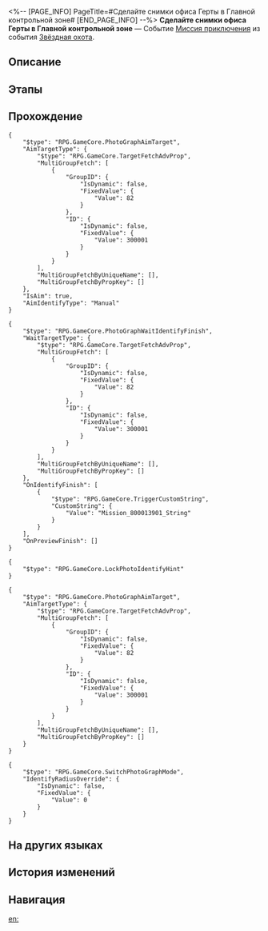<%-- [PAGE_INFO]
PageTitle=#Сделайте снимки офиса Герты в Главной контрольной зоне#
[END_PAGE_INFO] --%>
{{Дополнить|Диалоги.}}
{{Миссия Инфобокс
|id              = 8000139
|Название        = 
|Изображение     = Миссия Сделайте снимки офиса Герты в Главной контрольной зоне.png
|Тип             = Миссия приключения
|Событие         = Звёздная охота
|Глава           = 
|Условия         = Завершена [[Миссия компаньона]] «[[Дух Панклорда]]»
|Персонажи       = Первопроходец
|СтартЛокация    = [[Космическая станция «Герта»]] — [[Главная контрольная зона]]
|Мир             = Космическая станция «Герта»
|Предыдущая      = 
|Следующая       = 
|Награды         = 
}}
'''Сделайте снимки офиса Герты в Главной контрольной зоне''' — Событие [[Миссия приключения]] из события [[Звёздная охота]].

==Описание==
{{Описание|<!--официальное описание из Перекрёстка судеб-->}}

==Этапы==


==Прохождение==
{{Дополнить}}
<pre>{
	"$type": "RPG.GameCore.PhotoGraphAimTarget",
	"AimTargetType": {
		"$type": "RPG.GameCore.TargetFetchAdvProp",
		"MultiGroupFetch": [
			{
				"GroupID": {
					"IsDynamic": false,
					"FixedValue": {
						"Value": 82
					}
				},
				"ID": {
					"IsDynamic": false,
					"FixedValue": {
						"Value": 300001
					}
				}
			}
		],
		"MultiGroupFetchByUniqueName": [],
		"MultiGroupFetchByPropKey": []
	},
	"IsAim": true,
	"AimIdentifyType": "Manual"
}</pre>
<pre>{
	"$type": "RPG.GameCore.PhotoGraphWaitIdentifyFinish",
	"WaitTargetType": {
		"$type": "RPG.GameCore.TargetFetchAdvProp",
		"MultiGroupFetch": [
			{
				"GroupID": {
					"IsDynamic": false,
					"FixedValue": {
						"Value": 82
					}
				},
				"ID": {
					"IsDynamic": false,
					"FixedValue": {
						"Value": 300001
					}
				}
			}
		],
		"MultiGroupFetchByUniqueName": [],
		"MultiGroupFetchByPropKey": []
	},
	"OnIdentifyFinish": [
		{
			"$type": "RPG.GameCore.TriggerCustomString",
			"CustomString": {
				"Value": "Mission_800013901_String"
			}
		}
	],
	"OnPreviewFinish": []
}</pre>
<pre>{
	"$type": "RPG.GameCore.LockPhotoIdentifyHint"
}</pre>
<pre>{
	"$type": "RPG.GameCore.PhotoGraphAimTarget",
	"AimTargetType": {
		"$type": "RPG.GameCore.TargetFetchAdvProp",
		"MultiGroupFetch": [
			{
				"GroupID": {
					"IsDynamic": false,
					"FixedValue": {
						"Value": 82
					}
				},
				"ID": {
					"IsDynamic": false,
					"FixedValue": {
						"Value": 300001
					}
				}
			}
		],
		"MultiGroupFetchByUniqueName": [],
		"MultiGroupFetchByPropKey": []
	}
}</pre>
<pre>{
	"$type": "RPG.GameCore.SwitchPhotoGraphMode",
	"IdentifyRadiusOverride": {
		"IsDynamic": false,
		"FixedValue": {
			"Value": 0
		}
	}
}</pre>
:<!--0.6-second delay-->
{{Диалог Конец}}

==На других языках==
{{На других языках
|en   = Take a picture of Herta's Office in the master control zone
|zhs  = 在主控舱段拍摄「黑塔办公室」的照片
|zht  = 在主控艙段拍攝「黑塔辦公室」的照片
|ja   = 主制御部分で「ヘルタのオフィス」の写真を撮る
|ko   = 메인 컨트롤 캐빈에서 「헤르타 사무실」 사진 촬영
|es   = Haz una foto de la oficina de Herta en la zona de mando principal
|fr   = Prendre le Bureau de Herta en photo dans la Zone de contrôle principale
|ru   = Сделайте снимки офиса Герты в Главной контрольной зоне
|th   = ถ่ายภาพ "Herta's Office" ที่ Master Control Zone
|vi   = Chụp ảnh "văn phòng Herta" tại Khoang Điều Khiển Chính
|de   = Nimm in der Hauptkontrollzone ein Bild von Hertas Büro auf.
|id   = Ambil foto "Herta's Office" di Master Control Zone
|pt   = Tire uma foto do Escritório da Herta na Zona de Controle Principal
}}

==История изменений==
{{История изменений|3.5}}

==Навигация==
{{Миссия приключения Навбокс|Глава }}

[[en:]]
